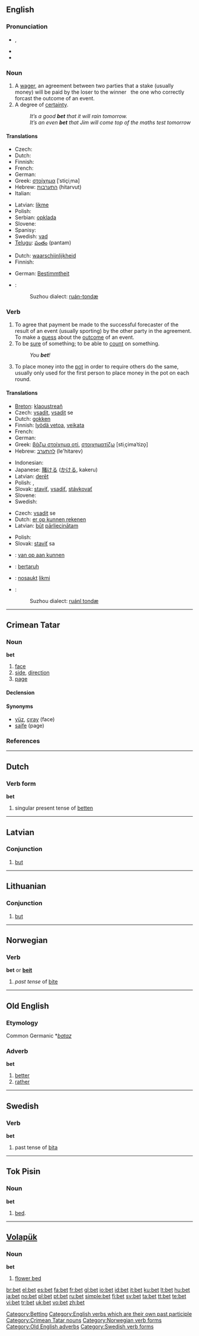 {{also|BET}}
==English==

===Pronunciation===
* {{IPA|/ˈbεt/}}, {{SAMPA|/"bEt/}}
* {{audio|en-us-bet.ogg|Audio (US)}}
* {{rhymes|ɛt}}

===Noun===
{{en-noun}}

# A [[wager]], an agreement between two parties that a stake (usually money) will be paid by the loser to the winner &nbsp; the one who correctly forcast the outcome of an event.
# A degree of [[certainty]].
#: ''It’s a good '''bet''' that it will rain tomorrow.''
#: ''It’s an even '''bet''' that Jim will come top of the maths test tomorrow''

====Translations====
{{trans-top|a wager}}
* Czech: {{t-|cs|sázka|f}}
* Dutch: {{t-|nl|weddenschap|f}}
* Finnish: {{t+|fi|veto}}
* French: {{t+|fr|pari}}
* German: {{t+|de|Wette|f}}
* Greek: [[στοίχημα]] [ˈstiçiˌma] {{n}}
* Hebrew: [[התערבות]] (hitarvut) {{f}}
* Italian: {{t+|it|scommessa|f}}
{{trans-mid}}
* Latvian: [[likme]] {{f}}
* Polish: {{t+|pl|zakład|m}}
* Serbian: [[opklada]] {{m}}
* Slovene: {{t-|sl|stava|f}}
* Spanisy: {{t-|es|apuesta}}
* Swedish: [[vad#Noun|vad]] {{n}}
* [[Telugu]]: [[పంతం]] (pantam)
{{trans-bottom}}

{{trans-top|A degree of certainty}}
* Dutch: [[waarschijnlijkheid]] {{f}}
* Finnish: {{t+|fi|mahdollisuus}}
{{trans-mid}}
* German: [[Bestimmtheit]] {{f}}
{{trans-bottom}}

{{checktrans-top}}
* {{ttbc|Wu}}:
*: Suzhou dialect: [[ruán-tondæ]]
{{trans-bottom}}

===Verb===
{{en-verb|bets|betting|'''bet '''or''' [[betted]]'''}}

# To agree that payment be made to the successful forecaster of the result of an event (usually sporting) by the other party in the agreement. To make a [[guess]] about the [[outcome]] of an event.
# To be [[sure]] of something; to be able to [[count]] on something.
#: ''You '''bet'''!''
# {{poker}} To place money into the [[pot]] in order to require others do the same, usually only used for the first person to place money in the pot on each round.

====Translations====
{{trans-top|To make a guess about the outcome of an event}}
* [[Breton]]: [[klaoustreañ]]
* Czech: [[vsadit]], [[vsadit]] se
* Dutch: [[gokken]]
* Finnish: [[lyödä vetoa]], [[veikata]]
* French: {{t+|fr|parier}}
* German: {{t-|de|wetten}}
* Greek: [[βάζω στοίχημα οτί]], [[στοιχηματίζω]] [stiˌçimaˈtizo̞]
* Hebrew: [[להתערב]] (le'hitarev)
{{trans-mid}}
* Indonesian: {{t-|id|taruh|alt=mempertaruhkan|xs=Indonesian}}
* Japanese: [[賭ける]] ([[かける]], kakeru)
* Latvian: [[derēt]]
* Polish: {{t|pl|postawić}}, {{t|pl|zakładać się}}
* Slovak: [[staviť]], [[vsadiť]], [[stávkovať]]
* Slovene: {{t-|sl|staviti}}
* Swedish: {{t-|sv|slå vad}}
{{trans-bottom}}

{{trans-top|To be sure of something}}
* Czech: [[vsadit]] se
* Dutch: [[er op kunnen rekenen]]
* Latvian: [[būt]] [[pārliecināts|pārliecinātam]]
{{trans-mid}}
* Polish: {{t|pl|stawiać na}}
* Slovak: [[staviť]] sa
{{trans-bottom}}

{{checktrans-top}}
* {{ttbc|Dutch}}: [[van op aan kunnen]]
* {{ttbc|Indonesian}}: [[taruh|bertaruh]]
* {{ttbc|Latvian}}: [[nosaukt]] [[likme|likmi]]
* {{ttbc|Wu}}:
*: Suzhou dialect: [[ruánl tondæ]]
{{trans-bottom}}

[[Category:Betting]]
[[Category:English verbs which are their own past participle]]

----

==Crimean Tatar==

===Noun===
'''bet'''

# [[face]]
# [[side]], [[direction]]
# [[page]]

====Declension====
{{crh-latin-noun|niñ|ke|ni|te|ten}}

====Synonyms====
* [[yüz]], [[çıray]] (face)
* [[saife]] (page)

===References===
{{R:Useinov-Mireev 2002}}

[[Category:Crimean Tatar nouns]]

----

==Dutch==

===Verb form===
'''bet'''

# singular present tense of [[betten]]

----

==Latvian==

===Conjunction===
{{infl|lv|conjunction}}

# [[but]]

----

==Lithuanian==

===Conjunction===
{{infl|lt|conjunction}}

# [[but]]

----

==Norwegian==

===Verb===
'''bet''' or '''[[beit]]'''

# ''past tense'' of [[bite#Norwegian|bite]]

[[Category:Norwegian verb forms]]

----

==Old English==

===Etymology===
Common Germanic *''[[bataz]]''

===Adverb===
'''bet'''

# [[better]]
# [[rather]]

[[Category:Old English adverbs]]

----

==Swedish==

===Verb===
'''bet'''

# past tense of [[bita]]

[[Category:Swedish verb forms]]

----

==Tok Pisin==

===Noun===
'''bet'''

# [[bed]].

----

==[[Volapük]]==

===Noun===
'''bet'''

# [[flower bed]]

[[br:bet]]
[[el:bet]]
[[es:bet]]
[[fa:bet]]
[[fr:bet]]
[[gl:bet]]
[[io:bet]]
[[id:bet]]
[[it:bet]]
[[ku:bet]]
[[lt:bet]]
[[hu:bet]]
[[ja:bet]]
[[no:bet]]
[[pl:bet]]
[[pt:bet]]
[[ru:bet]]
[[simple:bet]]
[[fi:bet]]
[[sv:bet]]
[[ta:bet]]
[[tt:bet]]
[[te:bet]]
[[vi:bet]]
[[tr:bet]]
[[uk:bet]]
[[vo:bet]]
[[zh:bet]]